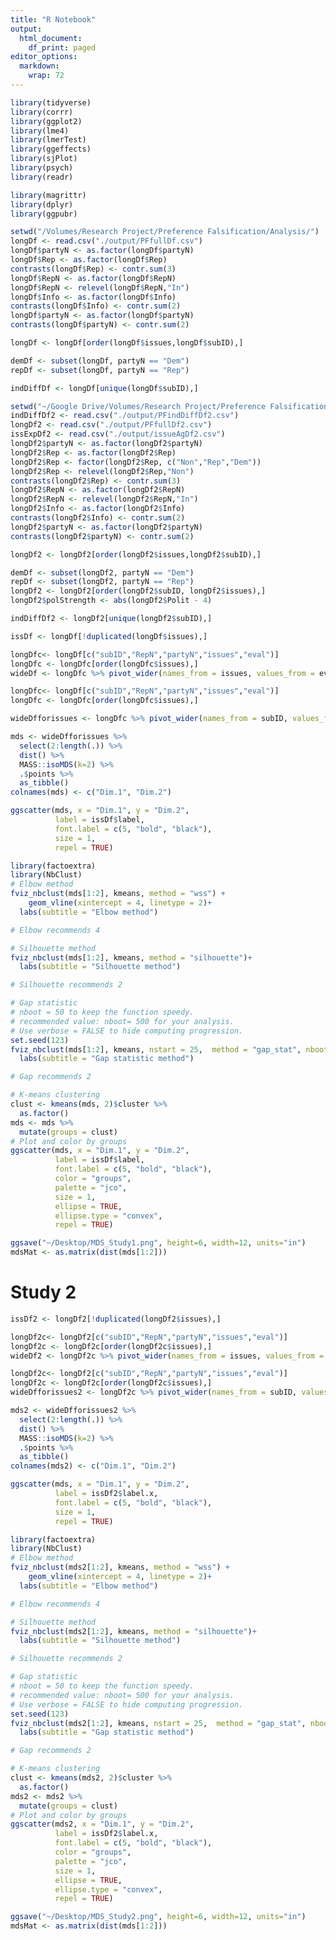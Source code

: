 ```yaml
---
title: "R Notebook"
output:
  html_document:
    df_print: paged
editor_options:
  markdown:
    wrap: 72
---
```


```r
library(tidyverse)
library(corrr)
library(ggplot2)
library(lme4)
library(lmerTest)
library(ggeffects)
library(sjPlot)
library(psych)
library(readr)

library(magrittr)
library(dplyr)
library(ggpubr)
```

```r
setwd("/Volumes/Research Project/Preference Falsification/Analysis/")
longDf <- read.csv("./output/PFfullDf.csv")
longDf$partyN <- as.factor(longDf$partyN)
longDf$Rep <- as.factor(longDf$Rep)
contrasts(longDf$Rep) <- contr.sum(3)
longDf$RepN <- as.factor(longDf$RepN)
longDf$RepN <- relevel(longDf$RepN,"In")
longDf$Info <- as.factor(longDf$Info)
contrasts(longDf$Info) <- contr.sum(2)
longDf$partyN <- as.factor(longDf$partyN)
contrasts(longDf$partyN) <- contr.sum(2)

longDf <- longDf[order(longDf$issues,longDf$subID),]

demDf <- subset(longDf, partyN == "Dem")
repDf <- subset(longDf, partyN == "Rep")

indDiffDf <- longDf[unique(longDf$subID),]
```

```r
setwd("~/Google Drive/Volumes/Research Project/Preference Falsification/Study 2 Analysis/")
indDiffDf2 <- read.csv("./output/PFindDiffDf2.csv")
longDf2 <- read.csv("./output/PFfullDf2.csv")
issExpDf2 <- read.csv("./output/issueAgDf2.csv")
longDf2$partyN <- as.factor(longDf2$partyN)
longDf2$Rep <- as.factor(longDf2$Rep)
longDf2$Rep <- factor(longDf2$Rep, c("Non","Rep","Dem"))
longDf2$Rep <- relevel(longDf2$Rep,"Non")
contrasts(longDf2$Rep) <- contr.sum(3)
longDf2$RepN <- as.factor(longDf2$RepN)
longDf2$RepN <- relevel(longDf2$RepN,"In")
longDf2$Info <- as.factor(longDf2$Info)
contrasts(longDf2$Info) <- contr.sum(2)
longDf2$partyN <- as.factor(longDf2$partyN)
contrasts(longDf2$partyN) <- contr.sum(2)

longDf2 <- longDf2[order(longDf2$issues,longDf2$subID),]

demDf <- subset(longDf2, partyN == "Dem")
repDf <- subset(longDf2, partyN == "Rep")
longDf2 <- longDf2[order(longDf2$subID, longDf2$issues),]
longDf2$polStrength <- abs(longDf2$Polit - 4)

indDiffDf2 <- longDf2[unique(longDf2$subID),]
```

```r
issDf <- longDf[!duplicated(longDf$issues),]
```


```r
longDfc<- longDf[c("subID","RepN","partyN","issues","eval")]
longDfc <- longDfc[order(longDfc$issues),]
wideDf <- longDfc %>% pivot_wider(names_from = issues, values_from = eval)
```

```r
longDfc<- longDf[c("subID","RepN","partyN","issues","eval")]
longDfc <- longDfc[order(longDfc$issues),]

wideDfforissues <- longDfc %>% pivot_wider(names_from = subID, values_from = eval, id_cols = issues)
```

```r
mds <- wideDfforissues %>%
  select(2:length(.)) %>%
  dist() %>%          
  MASS::isoMDS(k=2) %>%
  .$points %>%
  as_tibble()
colnames(mds) <- c("Dim.1", "Dim.2")

ggscatter(mds, x = "Dim.1", y = "Dim.2", 
          label = issDf$label,
          font.label = c(5, "bold", "black"),
          size = 1,
          repel = TRUE)
```


```r
library(factoextra)
library(NbClust)
# Elbow method
fviz_nbclust(mds[1:2], kmeans, method = "wss") +
    geom_vline(xintercept = 4, linetype = 2)+
  labs(subtitle = "Elbow method")

# Elbow recommends 4

# Silhouette method
fviz_nbclust(mds[1:2], kmeans, method = "silhouette")+
  labs(subtitle = "Silhouette method")

# Silhouette recommends 2

# Gap statistic
# nboot = 50 to keep the function speedy. 
# recommended value: nboot= 500 for your analysis.
# Use verbose = FALSE to hide computing progression.
set.seed(123)
fviz_nbclust(mds[1:2], kmeans, nstart = 25,  method = "gap_stat", nboot = 50)+
  labs(subtitle = "Gap statistic method")

# Gap recommends 2

# K-means clustering
clust <- kmeans(mds, 2)$cluster %>%
  as.factor()
mds <- mds %>%
  mutate(groups = clust)
# Plot and color by groups
ggscatter(mds, x = "Dim.1", y = "Dim.2", 
          label = issDf$label,
          font.label = c(5, "bold", "black"),
          color = "groups",
          palette = "jco",
          size = 1, 
          ellipse = TRUE,
          ellipse.type = "convex",
          repel = TRUE)

ggsave("~/Desktop/MDS_Study1.png", height=6, width=12, units="in")
mdsMat <- as.matrix(dist(mds[1:2]))
```
# Study 2

```r
issDf2 <- longDf2[!duplicated(longDf2$issues),]
```


```r
longDf2c<- longDf2[c("subID","RepN","partyN","issues","eval")]
longDf2c <- longDf2c[order(longDf2c$issues),]
wideDf2 <- longDf2c %>% pivot_wider(names_from = issues, values_from = eval)
```

```r
longDf2c<- longDf2[c("subID","RepN","partyN","issues","eval")]
longDf2c <- longDf2c[order(longDf2c$issues),]
wideDfforissues2 <- longDf2c %>% pivot_wider(names_from = subID, values_from = eval, id_cols = issues)
```

```r
mds2 <- wideDfforissues2 %>%
  select(2:length(.)) %>%
  dist() %>%          
  MASS::isoMDS(k=2) %>%
  .$points %>%
  as_tibble()
colnames(mds2) <- c("Dim.1", "Dim.2")

ggscatter(mds, x = "Dim.1", y = "Dim.2", 
          label = issDf2$label.x,
          font.label = c(5, "bold", "black"),
          size = 1,
          repel = TRUE)
```


```r
library(factoextra)
library(NbClust)
# Elbow method
fviz_nbclust(mds2[1:2], kmeans, method = "wss") +
    geom_vline(xintercept = 4, linetype = 2)+
  labs(subtitle = "Elbow method")

# Elbow recommends 4

# Silhouette method
fviz_nbclust(mds2[1:2], kmeans, method = "silhouette")+
  labs(subtitle = "Silhouette method")

# Silhouette recommends 2

# Gap statistic
# nboot = 50 to keep the function speedy. 
# recommended value: nboot= 500 for your analysis.
# Use verbose = FALSE to hide computing progression.
set.seed(123)
fviz_nbclust(mds2[1:2], kmeans, nstart = 25,  method = "gap_stat", nboot = 50)+
  labs(subtitle = "Gap statistic method")

# Gap recommends 2

# K-means clustering
clust <- kmeans(mds2, 2)$cluster %>%
  as.factor()
mds2 <- mds2 %>%
  mutate(groups = clust)
# Plot and color by groups
ggscatter(mds2, x = "Dim.1", y = "Dim.2", 
          label = issDf2$label.x,
          font.label = c(5, "bold", "black"),
          color = "groups",
          palette = "jco",
          size = 1, 
          ellipse = TRUE,
          ellipse.type = "convex",
          repel = TRUE)

ggsave("~/Desktop/MDS_Study2.png", height=6, width=12, units="in")
mdsMat <- as.matrix(dist(mds[1:2]))
```
